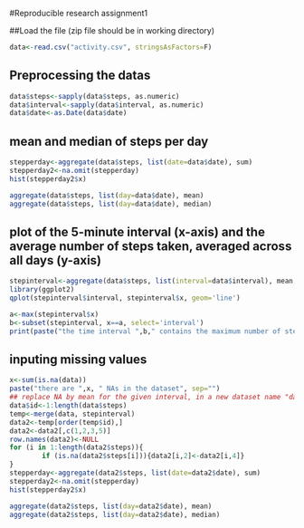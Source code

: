 #Reproducible research assignment1

##Load the file (zip file should be in working directory)

```r
data<-read.csv("activity.csv", stringsAsFactors=F)

```

## Preprocessing the datas

```r
data$steps<-sapply(data$steps, as.numeric)
data$interval<-sapply(data$interval, as.numeric)
data$date<-as.Date(data$date)
```

## mean and median of steps per day

```r
stepperday<-aggregate(data$steps, list(date=data$date), sum)
stepperday2<-na.omit(stepperday)
hist(stepperday2$x)

aggregate(data$steps, list(day=data$date), mean)
aggregate(data$steps, list(day=data$date), median)
```

## plot of the 5-minute interval (x-axis) and the average number of steps taken, averaged across all days (y-axis)

```r
stepinterval<-aggregate(data$steps, list(interval=data$interval), mean, na.rm=T)
library(ggplot2)
qplot(stepinterval$interval, stepinterval$x, geom='line')

a<-max(stepinterval$x)
b<-subset(stepinterval, x==a, select='interval')
print(paste("the time interval ",b," contains the maximum number of steps", "(",a,")"))
````
## inputing missing values
```r
x<-sum(is.na(data))
paste("there are ",x, " NAs in the dataset", sep="")
## replace NA by mean for the given interval, in a new dataset name "data2"
data$id<-1:length(data$steps)
temp<-merge(data, stepinterval)
data2<-temp[order(temp$id),]
data2<-data2[,c(1,2,3,5)]
row.names(data2)<-NULL
for (i in 1:length(data2$steps)){
        if (is.na(data2$steps[i])){data2[i,2]<-data2[i,4]}
}
stepperday<-aggregate(data2$steps, list(date=data2$date), sum)
stepperday2<-na.omit(stepperday)
hist(stepperday2$x)

aggregate(data2$steps, list(day=data2$date), mean)
aggregate(data2$steps, list(day=data2$date), median)
````




